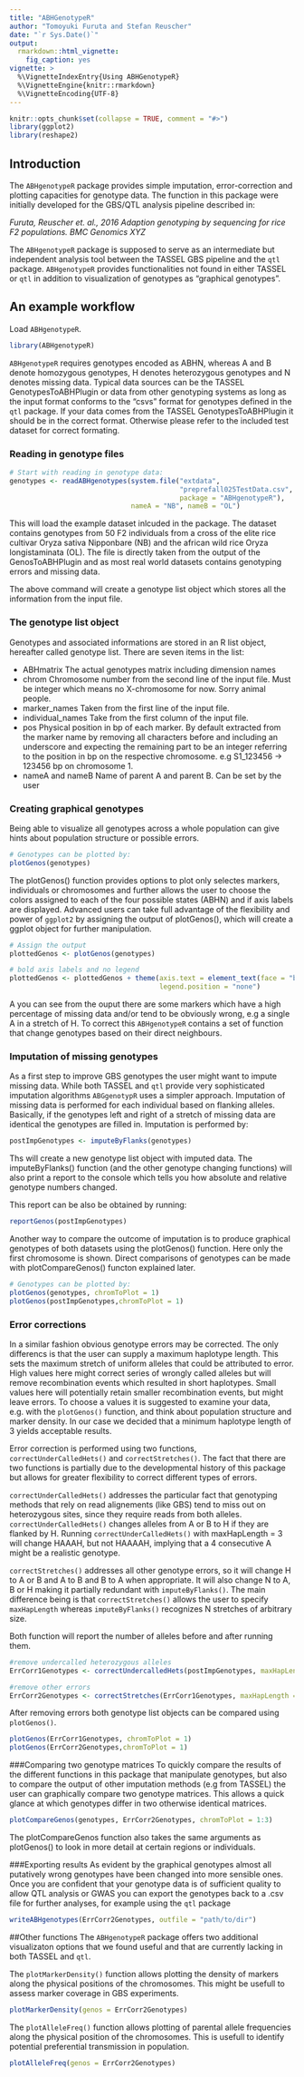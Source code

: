 ```yaml
---
title: "ABHGenotypeR"
author: "Tomoyuki Furuta and Stefan Reuscher"
date: "`r Sys.Date()`"
output:
  rmarkdown::html_vignette:
    fig_caption: yes
vignette: >
  %\VignetteIndexEntry{Using ABHGenotypeR}
  %\VignetteEngine{knitr::rmarkdown}
  %\VignetteEncoding{UTF-8}
---
```


```r
knitr::opts_chunk$set(collapse = TRUE, comment = "#>")
library(ggplot2)
library(reshape2)
```

## Introduction

The `ABHgenotypeR` package provides simple imputation, error-correction and plotting capacities for genotype data. The function in this package were initially developed for the GBS/QTL analysis pipeline described in:

*Furuta, Reuscher et. al., 2016 Adaption genotyping by sequencing for rice F2
populations. BMC Genomics XYZ*


The `ABHgenotypeR` package is supposed to serve as an intermediate but independent analysis tool between the TASSEL GBS pipeline and the `qtl` package. `ABHgenotypeR` provides functionalities not found in either TASSEL or `qtl` in addition to visualization of genotypes as "graphical genotypes". 


## An example workflow

Load `ABHgenotypeR`.
```r
library(ABHgenotypeR)
```

`ABHgenotypeR` requires genotypes encoded as ABHN, whereas A and B denote homozygous genotypes, H denotes heterozygous genotypes and N denotes missing data. Typical data sources can be the TASSEL GenotypesToABHPlugin or data from other genotyping systems as long as the input format conforms to the "csvs" format for genotypes defined in the `qtl` package. If your data comes from the TASSEL GenotypesToABHPlugin it should be in the correct format. Otherwise please refer to the included test dataset for correct formating.

### Reading in genotype files

```r
# Start with reading in genotype data:
genotypes <- readABHgenotypes(system.file("extdata",
                                          "preprefall025TestData.csv",
                                          package = "ABHgenotypeR"),
                              nameA = "NB", nameB = "OL")
```
This will load the example dataset inlcuded in the package. The dataset contains genotypes from 50 F2 individuals from a cross of the elite rice cultivar Oryza sativa Nipponbare (NB) and the african wild rice Oryza longistaminata (OL). The  file is directly taken from the output of the GenosToABHPlugin and as most real world datasets contains genotyping errors and missing data.

The above command will create a genotype list object which stores all the information from the input file.

### The genotype list object

Genotypes and associated informations are stored in an R list object, hereafter called genotype list. There are seven items in the list:

* ABHmatrix The actual genotypes matrix including dimension names
* chrom Chromosome number from the second line of the input file. Must be integer which means no X-chromosome for now. Sorry animal people.
* marker_names Taken from the first line of the input file.
* individual_names Take from the first column of the input file.
* pos Physical position in bp of each marker. By default extracted from the marker name by removing all characters before and including an underscore and expecting the remaining part to be an integer referring to the position in bp on the respective chromosome. e.g S1_123456 -> 123456 bp on chromosome 1.
* nameA and nameB Name of parent A and parent B. Can be set by the user



### Creating graphical genotypes
Being able to visualize all genotypes across a whole population can give hints about population structure or possible errors.

```r
# Genotypes can be plotted by:
plotGenos(genotypes)
```

The plotGenos() function provides options to plot only selectes markers, individuals or chromosomes and further allows the user to choose the colors assigned to each of the four possible states (ABHN) and if axis labels are displayed. Advanced users can take full advantage of the flexibility and power of `ggplot2` by assigning the output of plotGenos(), which will create a ggplot object for further manipulation.

```r
# Assign the output
plottedGenos <- plotGenos(genotypes)

# bold axis labels and no legend
plottedGenos <- plottedGenos + theme(axis.text = element_text(face = "bold"),
                                     legend.position = "none")
```

A you can see from the ouput there are some markers which have a high percentage of missing data and/or tend to be obviously wrong, e.g a single A in a stretch of H. To correct  this `ABHgenotypeR` contains a set of function that change genotypes based on their direct neighbours.

### Imputation of missing genotypes
As a first step to improve GBS genotypes the user might want to impute missing data. While both TASSEL and `qtl` provide very sophisticated imputation algorithms `ABGgenotypR` uses a simpler approach. Imputation of missing data is performed for each individual based on flanking alleles. Basically, if the genotypes left and right of a stretch of missing data are identical the genotypes are filled in. Imputation is performed by:

```r
postImpGenotypes <- imputeByFlanks(genotypes)
```
Ths will create a new genotype list object with imputed data. The imputeByFlanks() function (and the other genotype changing functions) will also print a report to the console which tells you how absolute and relative genotype numbers changed.

This report can be also be obtained by running:

```r
reportGenos(postImpGenotypes)
```

Another way to compare the outcome of imputation is to produce graphical genotypes of both datasets using the plotGenos() function. Here only the first chromosome is shown. Direct comparisons of genotypes can be made with plotCompareGenos() functon explained later.

```r
# Genotypes can be plotted by:
plotGenos(genotypes, chromToPlot = 1)
plotGenos(postImpGenotypes,chromToPlot = 1)
```

### Error corrections
In a similar fashion obvious genotype errors may be corrected. The only differencs is that the user can supply a maximum haplotype length. This sets the maximum stretch of uniform alleles that could be attributed to error. High values here might correct series of wrongly called alleles but will remove recombination events which resulted in short haplotypes. Small values here will potentially retain smaller recombination events, but might leave errors.
To choose a values it is suggested to examine your data, e.g. with the `plotGenos()` function, and think about population structure and marker density. In our case we decided that a minimum haplotype length of 3 yields acceptable results.

Error correction is performed using two functions, `correctUnderCalledHets()` and `correctStretches()`. The fact that there are two functions is partially due to the developmental history of this package but allows for greater flexibility to correct different types of errors.

`correctUnderCalledHets()` addresses the particular fact that genotyping methods that rely on read alignements (like GBS) tend to miss out on heterozygous sites, since they require reads from both alleles. `correctUnderCalledHets()` changes alleles from A or B to H if they are flanked by H. Running `correctUnderCalledHets()` with maxHapLength = 3 will change HAAAH, but not HAAAAH, implying that a 4 consecutive A might be a realistic genotype.

`correctStretches()` addresses all other genotype errors, so it will change H to A or B and A to B and B to A when appropriate. It will also change N to A, B or H making it partially redundant with `imputeByFlanks()`. The main difference being is that `correctStretches()` allows the user to specify `maxHapLength` whereas `imputeByFlanks()` recognizes N stretches of arbitrary size.

Both function will report the number of alleles before and after running them.

```r
#remove undercalled heterozygous alleles
ErrCorr1Genotypes <- correctUndercalledHets(postImpGenotypes, maxHapLength = 3)

#remove other errors
ErrCorr2Genotypes <- correctStretches(ErrCorr1Genotypes, maxHapLength = 3)
```
After removing errors both genotype list objects can be compared using `plotGenos()`.

```r
plotGenos(ErrCorr1Genotypes, chromToPlot = 1)
plotGenos(ErrCorr2Genotypes,chromToPlot = 1)
```

###Comparing two genotype matrices
To quickly compare the results of the different functions in this package that manipulate genotypes, but also to compare the output of other imputation methods (e.g from TASSEL) the user can graphically compare two genotype matrices. This allows a quick glance at which genotypes differ in two otherwise identical matrices.

```r
plotCompareGenos(genotypes, ErrCorr2Genotypes, chromToPlot = 1:3)
```

The plotCompareGenos function also takes the same arguments as plotGenos() to look in more detail at 
certain regions or individuals.

###Exporting results
As evident by the graphical genotypes almost all putatively wrong genotypes have been changed into more sensible ones. Once you are confident that your genotype data is of sufficient quality to allow QTL analysis or GWAS you can export the genotypes back to a .csv file for further analyses, for example using the `qtl` package


```r
writeABHgenotypes(ErrCorr2Genotypes, outfile = "path/to/dir")
```

##Other functions
The `ABHgenotypeR` package offers two additional visualizaton options that we found useful and that are currently lacking in both TASSEL and `qtl`.

The `plotMarkerDensity()` function allows plotting the density of markers along the physical positions of the chromosomes. This might be usefull to assess marker coverage in GBS experiments.

```r
plotMarkerDensity(genos = ErrCorr2Genotypes)
```

The `plotAlleleFreq()` function allows plotting of parental allele frequencies along the physical position of the chromosomes. This is usefull to identify potential preferential transmission in population.

```r
plotAlleleFreq(genos = ErrCorr2Genotypes)
```
